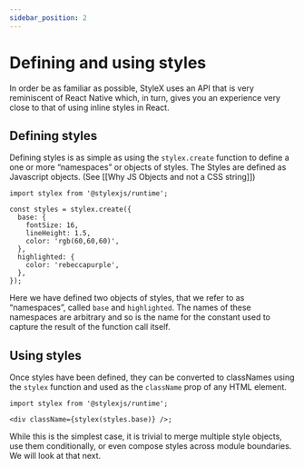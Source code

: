 ```yaml
---
sidebar_position: 2
---
```


# Defining and using styles

In order be as familiar as possible, StyleX uses an API that is very reminiscent of React Native which, in turn, gives you an experience very close to that of using inline styles in React.

## Defining styles

Defining styles is as simple as using the `stylex.create` function to define a one or more “namespaces” or objects of styles. The Styles are defined as Javascript objects. (See [[Why JS Objects and not a CSS string]])

```tsx
import stylex from '@stylexjs/runtime';

const styles = stylex.create({
  base: {
    fontSize: 16,
    lineHeight: 1.5,
    color: 'rgb(60,60,60)',
  },
  highlighted: {
    color: 'rebeccapurple',
  },
});
```

Here we have defined two objects of styles, that we refer to as “namespaces”, called `base` and `highlighted`. The names of these namespaces are arbitrary and so is the name for the constant used to capture the result of the function call itself.

## Using styles

Once styles have been defined, they can be converted to classNames using the `stylex` function and used as the `className` prop of any HTML element.

```tsx
import stylex from '@stylexjs/runtime';

<div className={stylex(styles.base)} />;
```

While this is the simplest case, it is trivial to merge multiple style objects, use them conditionally, or even compose styles across module boundaries. We will look at that next.
